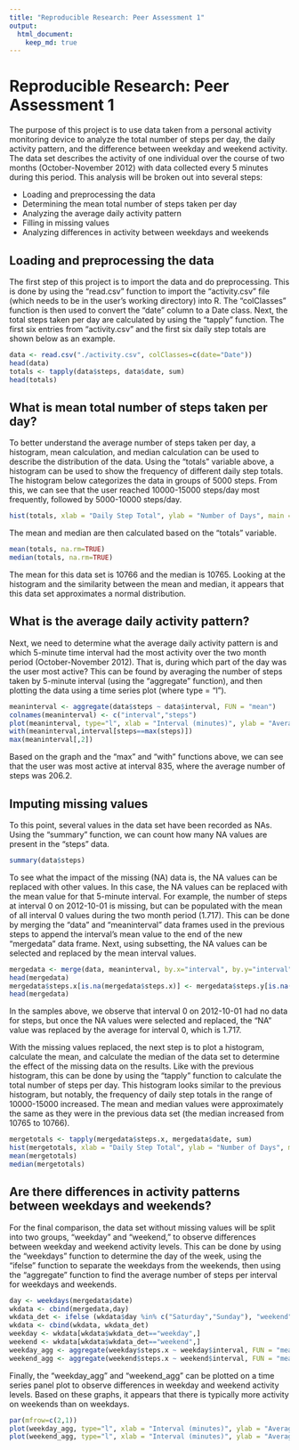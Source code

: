 ```yaml
---
title: "Reproducible Research: Peer Assessment 1"
output: 
  html_document:
    keep_md: true
---
```


Reproducible Research: Peer Assessment 1
========================================

The purpose of this project is to use data taken from a personal activity monitoring device to analyze the total number of steps per day, the daily activity pattern, and the difference between weekday and weekend activity. The data set describes the activity of one individual over the course of two months (October-November 2012) with data collected every 5 minutes during this period. This analysis will be broken out into several steps:

- Loading and preprocessing the data
- Determining the mean total number of steps taken per day
- Analyzing the average daily activity pattern
- Filling in missing values
- Analyzing differences in activity between weekdays and weekends



## Loading and preprocessing the data

The first step of this project is to import the data and do preprocessing. This is done by using the "read.csv" function to import the "activity.csv" file (which needs to be in the user's working directory) into R. The "colClasses" function is then used to convert the "date" column to a Date class. Next, the total steps taken per day are calculated by using the "tapply" function. The first six entries from "activity.csv" and the first six daily step totals are shown below as an example.


```r
data <- read.csv("./activity.csv", colClasses=c(date="Date"))
head(data)
totals <- tapply(data$steps, data$date, sum)
head(totals)
```


## What is mean total number of steps taken per day?

To better understand the average number of steps taken per day, a histogram, mean calculation, and median calculation can be used to describe the distribution of the data. Using the "totals" variable above, a histogram can be used to show the frequency of different daily step totals. The histogram below categorizes the data in groups of 5000 steps. From this, we can see that the user reached 10000-15000 steps/day most frequently, followed by 5000-10000 steps/day.

```r
hist(totals, xlab = "Daily Step Total", ylab = "Number of Days", main = "Frequency of Daily Step Totals", col = "lightblue", ylim = c(0,30))
```

The mean and median are then calculated based on the "totals" variable. 

```r
mean(totals, na.rm=TRUE)
median(totals, na.rm=TRUE)
```

The mean for this data set is 10766 and the median is 10765. Looking at the histogram and the similarity between the mean and median, it appears that this data set approximates a normal distribution.


## What is the average daily activity pattern?

Next, we need to determine what the average daily activity pattern is and which 5-minute time interval had the most activity over the two month period (October-November 2012). That is, during which part of the day was the user most active? This can be found by averaging the number of steps taken by 5-minute interval (using the "aggregate" function), and then plotting the data using a time series plot (where type = "l").
```r
meaninterval <- aggregate(data$steps ~ data$interval, FUN = "mean")
colnames(meaninterval) <- c("interval","steps")
plot(meaninterval, type="l", xlab = "Interval (minutes)", ylab = "Average Number of Steps", main = "Average Daily Activity Pattern")
with(meaninterval,interval[steps==max(steps)])
max(meaninterval[,2])
```

Based on the graph and the "max" and "with" functions above, we can see that the user was most active at interval 835, where the average number of steps was 206.2.

## Imputing missing values

To this point, several values in the data set have been recorded as NAs. Using the "summary" function, we can count how many NA values are present in the "steps" data.

```r
summary(data$steps)
```

To see what the impact of the missing (NA) data is, the NA values can be replaced with other values. In this case, the NA values can be replaced with the mean value for that 5-minute interval. For example, the number of steps at interval 0 on 2012-10-01 is missing, but can be populated with the mean of all interval 0 values during the two month period (1.717). This can be done by merging the "data" and "meaninterval" data frames used in the previous steps to append the interval's mean value to the end of the new "mergedata" data frame. Next, using subsetting, the NA values can be selected and replaced by the mean interval values. 

```r
mergedata <- merge(data, meaninterval, by.x="interval", by.y="interval")
head(mergedata)
mergedata$steps.x[is.na(mergedata$steps.x)] <- mergedata$steps.y[is.na(mergedata$steps.x)]
head(mergedata)
```

In the samples above, we observe that interval 0 on 2012-10-01 had no data for steps, but once the NA values were selected and replaced, the "NA" value was replaced by the average for interval 0, which is 1.717.

With the missing values replaced, the next step is to plot a histogram, calculate the mean, and calculate the median of the data set to determine the effect of the missing data on the results. Like with the previous histogram, this can be done by using the "tapply" function to calculate the total number of steps per day. This histogram looks similar to the previous histogram, but notably, the frequency of daily step totals in the range of 10000-15000 increased. The mean and median values were approximately the same as they were in the previous data set (the median increased from 10765 to 10766).

```r
mergetotals <- tapply(mergedata$steps.x, mergedata$date, sum)
hist(mergetotals, xlab = "Daily Step Total", ylab = "Number of Days", main = "Frequency of Daily Step Totals", col = "lightgreen", ylim = c(0,40))
mean(mergetotals)
median(mergetotals)
```

## Are there differences in activity patterns between weekdays and weekends?

For the final comparison, the data set without missing values will be split into two groups, "weekday" and "weekend," to observe differences between weekday and weekend activity levels. This can be done by using the "weekdays" function to determine the day of the week, using the "ifelse" function to separate the weekdays from the weekends, then using the "aggregate" function to find the average number of steps per interval for weekdays and weekends.

```r
day <- weekdays(mergedata$date)
wkdata <- cbind(mergedata,day)
wkdata_det <- ifelse (wkdata$day %in% c("Saturday","Sunday"), "weekend", "weekday")
wkdata <- cbind(wkdata, wkdata_det)
weekday <- wkdata[wkdata$wkdata_det=="weekday",]
weekend <- wkdata[wkdata$wkdata_det=="weekend",]
weekday_agg <- aggregate(weekday$steps.x ~ weekday$interval, FUN = "mean")
weekend_agg <- aggregate(weekend$steps.x ~ weekend$interval, FUN = "mean")
```

Finally, the "weekday_agg" and "weekend_agg" can be plotted on a time series panel plot to observe differences in weekday and weekend activity levels. Based on these graphs, it appears that there is typically more activity on weekends than on weekdays.

```r
par(mfrow=c(2,1))
plot(weekday_agg, type="l", xlab = "Interval (minutes)", ylab = "Average Number of Steps", main = "Average Weekday Daily Activity Pattern", ylim = c(0,250))
plot(weekend_agg, type="l", xlab = "Interval (minutes)", ylab = "Average Number of Steps", main = "Average Weekend Daily Activity Pattern", ylim = c(0,250))
```